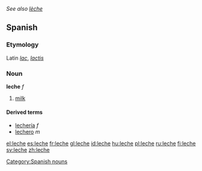 ''See also [[lèche]]''
==Spanish==
===Etymology===
Latin ''[[lac]]'', ''[[lactis]]''

===Noun===
'''leche''' ''f''

# [[milk]]

====Derived terms====
*[[lechería]] ''f''
*[[lechero]] ''m''

[[Category:Spanish nouns]]

[[el:leche]]
[[es:leche]]
[[fr:leche]]
[[gl:leche]]
[[id:leche]]
[[hu:leche]]
[[pl:leche]]
[[ru:leche]]
[[fi:leche]]
[[sv:leche]]
[[zh:leche]]